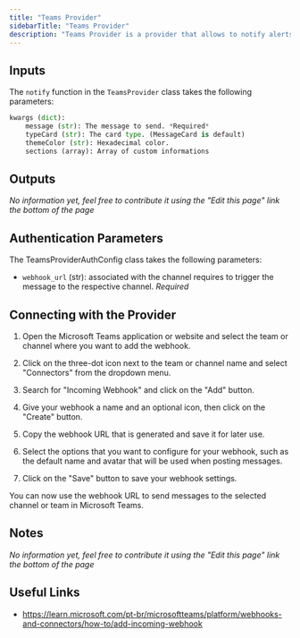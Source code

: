 ```yaml
---
title: "Teams Provider"
sidebarTitle: "Teams Provider"
description: "Teams Provider is a provider that allows to notify alerts to Microsoft Teams chats."
---
```


## Inputs

The `notify` function in the `TeamsProvider` class takes the following parameters:

```python
kwargs (dict):
    message (str): The message to send. *Required*
    typeCard (str): The card type. (MessageCard is default)
    themeColor (str): Hexadecimal color.
    sections (array): Array of custom informations
```

## Outputs

_No information yet, feel free to contribute it using the "Edit this page" link the bottom of the page_

## Authentication Parameters

The TeamsProviderAuthConfig class takes the following parameters:

- `webhook_url` (str): associated with the channel requires to trigger the message to the respective channel. _Required_

## Connecting with the Provider

1. Open the Microsoft Teams application or website and select the team or channel where you want to add the webhook.

2. Click on the three-dot icon next to the team or channel name and select "Connectors" from the dropdown menu.

3. Search for "Incoming Webhook" and click on the "Add" button.

4. Give your webhook a name and an optional icon, then click on the "Create" button.

5. Copy the webhook URL that is generated and save it for later use.

6. Select the options that you want to configure for your webhook, such as the default name and avatar that will be used when posting messages.

7. Click on the "Save" button to save your webhook settings.

You can now use the webhook URL to send messages to the selected channel or team in Microsoft Teams.

## Notes

_No information yet, feel free to contribute it using the "Edit this page" link the bottom of the page_

## Useful Links

- https://learn.microsoft.com/pt-br/microsoftteams/platform/webhooks-and-connectors/how-to/add-incoming-webhook
